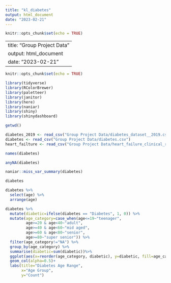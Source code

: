 ```yaml
---
title: "kl_diabetes"
output: html_document
date: "2023-02-21"
---
```


```r
knitr::opts_chunk$set(echo = TRUE)
```

---
title: "Group Project Data"
output: html_document
date: "2023-02-21"
---

```r
knitr::opts_chunk$set(echo = TRUE)
```

```r
library(tidyverse)
library(RColorBrewer)
library(paletteer)
library(janitor)
library(here)
library(naniar)
library(shiny)
library(shinydashboard)
```


```r
getwd()
```
```r
diabetes_2019 <- read_csv("Group Project Data/diabetes_dataset__2019.csv") %>% clean_names()
diabetes <- read_csv("Group Project Data/diabetes.csv")
heart_failture <- read_csv("Group Project Data/heart_failure_clinical_records_dataset.csv")
```
```r
names(diabetes)
```

```r
anyNA(diabetes)
```
```r
naniar::miss_var_summary(diabetes)
```
```r
diabetes
```

```r
diabetes %>%
  select(age) %>% 
  arrange(age)
```

```r
diabetes %>% 
  mutate(diabetic=ifelse(diabetes == "Diabetes", 1, 0)) %>% 
  mutate(age_category=case_when(age<=19~"teenager",
         age>=20 & age<40~"adult",
         age>=40 & age<60~"mid aged",
         age>=60 & age<80~"senior",
         age>=80~"super senior")) %>%  
  filter(age_category!="NA") %>% 
  group_by(age_category) %>% 
  summarise(diabetic=sum(diabetic))%>% 
  ggplot(aes(x=reorder(age_category, diabetic), y=diabetic, fill=age_category))+
  geom_col(alpha=0.5)+
  labs(title="Diabetes Age Range",
       x="Age Group",
       y="Count")
```


